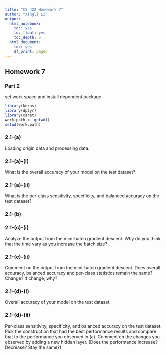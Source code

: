 ```yaml
---
title: "CS 422 Homework 7"
author: "Xingli Li"
output:
  html_notebook: 
    toc: yes
    toc_float: yes
    toc_depth: 5
  html_document:
    toc: yes
    df_print: paged
---
```


## Homework 7

### Part 2

set work space and install dependent package.

```r
library(keras)
library(dplyr)
library(caret)
work.path <- getwd()
setwd(work.path)
```
### 2.1-(a)

Loading origin data and processing data.


### 2.1-(a)-(i)

What is the overall accuracy of your model on the test dataset?


### 2.1-(a)-(ii)

What is the per-class sensitivity, specificity, and balanced accuracy on the test dataset?

### 2.1-(b)


### 2.1-(c)-(i)

Analyze the output from the mini-batch gradient descent.
Why do you think that the time vary as you increase the batch size?

### 2.1-(c)-(ii)

Comment on the output from the mini-batch gradient descent. Does overall accuracy, balanced accuracy and
per-class statistics remain the same? Change? If change, why?


### 2.1-(d)-(i)

Overall accuracy of your model on the test dataset.


### 2.1-(d)-(ii)

Per-class sensitivity, specificity, and balanced accuracy on the test dataset.
Pick the construction that had the best performance results and compare that to the performance you observed in
(a). Comment on the changes you observed by adding a new hidden layer. (Does the performance increase?
Decrease? Stay the same?)
